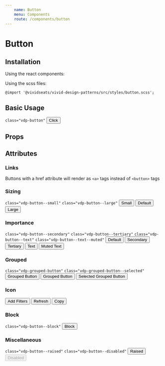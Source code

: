 ```yaml
---
    name: Button
    menu: Components
    route: /components/button
---
```



# Button
## Installation
Using the react components:


Using the scss files:

    @import '@vividseats/vivid-design-patterns/src/styles/button.scss';

## Basic Usage
`class="vdp-button"`
<Playground>
<Button>Click</Button>
</Playground>

## Props
<PropsTable of={Button}/>

## Attributes
### Links

Buttons with a href attribute will render as `<a>` tags instead of `<button>` tags

### Sizing
`class="vdp-button--small"`
`class="vdp-button--large"`
<Playground>
    <Button size='small'>Small</Button>
    <Button>Default</Button>
    <Button size='large'>Large</Button>
</Playground>

### Importance
`class="vdp-button--secondary"`
`class="vdp-button--tertiary"`
`class="vdp-button--text"`
`class="vdp-button--text--muted"`
<Playground>
    <Button>Default</Button>
    <Button importance='secondary'>Secondary</Button>
    <Button importance='tertiary'>Tertiary</Button>
    <Button importance='text'>Text</Button>
    <Button importance='text' muted>Muted Text</Button>
</Playground>

### Grouped
`class="vdp-grouped-button"`
`class="vdp-grouped-button--selected"`
<Playground>
    <Button grouped>Grouped Button</Button>
    <Button grouped>Grouped Button</Button>
    <Button grouped selected>Selected Grouped Button</Button>
</Playground>

### Icon
<Playground>
    <Button icon="filter">Add Filters</Button>
    <Button icon="refresh">Refresh</Button>
    <Button icon="copy">Copy</Button>
</Playground>

### Block
 `class="vdp-button--block"`
<Playground>
    <Button block>Block</Button>
</Playground>

### Miscellaneous
`class="vdp-button--raised"`
`class="vdp-button--disabled"`
<Playground>
    <Button raised>Raised</Button>
    <Button disabled>Disabled</Button>
</Playground>